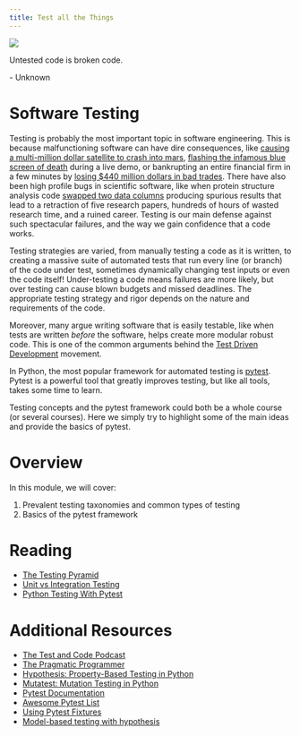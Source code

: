 ```yaml
---
title: Test all the Things
---
```


![](../../images/workbench_explosion.png)

:::{.callout-note appearance="minimal"}
Untested code is broken code.

\- Unknown
:::

# Software Testing

Testing is probably the most important topic in software engineering. This is because malfunctioning software can have dire
consequences, like [causing a multi-million dollar satellite to crash into mars](https://en.wikipedia.org/wiki/Mars_Climate_Orbiter),
[flashing the infamous blue screen of death](https://www.youtube.com/watch?v=AbER5TVTHEc&t=29s) during a live demo,
or bankrupting an entire financial firm in a few minutes by
[losing $440 million dollars in bad trades](https://www.henricodolfing.com/2019/06/project-failure-case-study-knight-capital.html).
There have also been high profile bugs in scientific software, like when protein structure analysis code
[swapped two data columns](https://www.science.org/doi/full/10.1126/science.314.5807.1856) producing spurious results
that lead to a retraction of five research papers, hundreds of hours of wasted research time, and a ruined career.
Testing is our main defense against such spectacular failures, and the way we gain confidence that a code works.

Testing strategies are varied, from manually testing a code as it is written, to creating a massive suite of
automated tests that run every line (or branch) of the code under test, sometimes dynamically changing test inputs or
even the code itself! Under-testing a code means failures are more likely, but over testing can cause blown budgets
and missed deadlines. The appropriate testing strategy and rigor depends on the nature and requirements of the code.

Moreover, many argue writing software that is easily testable, like when tests are written *before* the software,
helps create more modular robust code. This is one of the common arguments behind the
[Test Driven Development](https://en.wikipedia.org/wiki/Test-driven_development) movement.

In Python, the most popular framework for automated testing is [pytest](https://docs.pytest.org/en/7.2.x/). Pytest
is a powerful tool that greatly improves testing, but like all tools, takes some time to learn.

Testing concepts and the pytest framework could both be a whole course (or several courses).
Here we simply try to highlight some of the main ideas and provide the basics of pytest.

# Overview

In this module, we will cover:

1. Prevalent testing taxonomies and common types of testing
2. Basics of the pytest framework

# Reading

- [The Testing Pyramid](https://www.browserstack.com/guide/testing-pyramid-for-test-automation)
- [Unit vs Integration Testing](https://circleci.com/blog/unit-testing-vs-integration-testing/)
- [Python Testing With Pytest](https://realpython.com/pytest-python-testing/)

# Additional Resources

- [The Test and Code Podcast](https://testandcode.com/)
- [The Pragmatic Programmer](https://raygun.com/blog/costly-software-errors-history/)
- [Hypothesis: Property-Based Testing in Python](https://hypothesis.readthedocs.io/en/latest/)
- [Mutatest: Mutation Testing in Python](https://hypothesis.readthedocs.io/en/latest/)
- [Pytest Documentation](https://docs.pytest.org/en/7.1.x/)
- [Awesome Pytest List](https://github.com/augustogoulart/awesome-pytest)
- [Using Pytest Fixtures](https://www.testim.io/blog/using-pytest-fixtures/)
- [Model-based testing with hypothesis](https://www.youtube.com/watch?v=-S3BFkNn0rQ)
